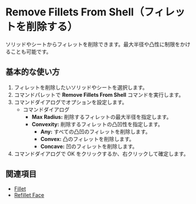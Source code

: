 
<Reference shortcut="" command="Remove Fillets From Shell" button="" />

# Remove Fillets From Shell（フィレットを削除する）

ソリッドやシートからフィレットを削除できます。最大半径や凸性に制限をかけることも可能です。

## 基本的な使い方

1. フィレットを削除したいソリッドやシートを選択します。
2. コマンドパレットで **Remove Fillets From Shell** コマンドを実行します。
3. コマンドダイアログでオプションを設定します。
    - <Kst>コマンドダイアログ</Kst>
        - **Max Radius:** 削除するフィレットの最大半径を指定します。
        - **Convexity:** 削除するフィレットの凸凹性を指定します。
            - **Any:** すべての凸凹のフィレットを削除します。
            - **Convex:** 凸のフィレットを削除します。
            - **Concave:** 凹のフィレットを削除します。
4. コマンドダイアログで OK をクリックするか、右クリックして確定します。

<VideoPlayer fileName="remove-fillets-from-shell"/>

## 関連項目
- [Fillet](./fillet)
- [Refillet Face](./refillet-face)